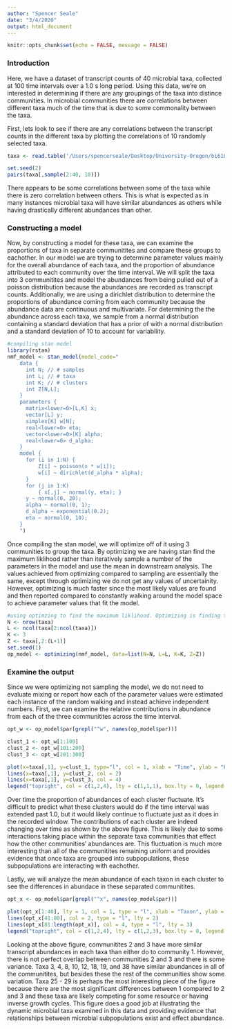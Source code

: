 ```yaml
---
author: "Spencer Seale"
date: "3/4/2020"
output: html_document
---
```


```r
knitr::opts_chunk$set(echo = FALSE, message = FALSE)
```

### Introduction

Here, we have a dataset of transcript counts of 40 microbial taxa, collected at 100 time intervals over a 1.0 s long period. Using this data, we're on interested in determining if there are any groupings of the taxa into distince communities. In microbial communities there are correlations between different taxa much of the time that is due to some commonality between the taxa. 

First, lets look to see if there are any correlations between the transcript counts in the different taxa by plotting the correlations of 10 randomly selected taxa.

```r
taxa <- read.table('/Users/spencerseale/Desktop/University-Oregon/bi610_Adv_Bio_Stats/hw18/taxon_counts.csv', header = TRUE, sep = ",", row.names = 1)

set.seed(2)
pairs(taxa[,sample(2:40, 10)])
```

There appears to be some correlations between some of the taxa while there is zero correlation between others. This is what is expected as in many instances microbial taxa will have similar abundances as others while having drastically different abundances than other. 

### Constructing a model

Now, by constructing a model for these taxa, we can examine the proportions of taxa in separate communitites and compare these groups to eachother. In our model we are trying to determine parameter values mainly for the overall abundance of each taxa, and the proportion of abundance attributed to each community over the time interval. We will split the taxa into 3 communitites and model the abundances from being pulled out of a poisson distribution because the abundances are recorded as transcript counts. Additionally, we are using a dirichlet distribution to determine the proportions of abundance coming from each community because the abundance data are continuous and multivariate. For determining the the abundance across each taxa, we sample from a normal distribution containing a standard deviation that has a prior of with a normal distribution and a standard deviation of 10 to account for variability. 

```r
#compiling stan model
library(rstan)
nmf_model <- stan_model(model_code="
    data {
      int N; // # samples
      int L; // # taxa
      int K; // # clusters
      int Z[N,L];
    }
    parameters {
      matrix<lower=0>[L,K] x;
      vector[L] y;
      simplex[K] w[N];
      real<lower=0> eta;
      vector<lower=0>[K] alpha;
      real<lower=0> d_alpha;
    }
    model {
      for (i in 1:N) {
          Z[i] ~ poisson(x * w[i]);
          w[i] ~ dirichlet(d_alpha * alpha);
      }
      for (j in 1:K) 
          { x[,j] ~ normal(y, eta); }
      y ~ normal(0, 20);
      alpha ~ normal(0, 1);
      d_alpha ~ exponential(0.2);
      eta ~ normal(0, 10);
    }
    ")
```

Once compiling the stan model, we will optimize off of it using 3 communities to group the taxa. By optimizing we are having stan find the maximum liklihood rather than iteratively sample a number of the parameters in the model and use the mean in downstream analysis. The values achieved from optimizing compared to sampling are essentially the same, except through optimizing we do not get any values of uncertainity. However, optimizing is much faster since the most likely values are found and then reported compared to constantly walking around the model space to achieve parameter values that fit the model. 

```r
#using optimzing to find the maximum liklihood. Optimizing is finding the mode basically. It is also much faster than sampling. Sampling looks for all the possible values for a number of iterations and chains and gives uncertainty. Optimizing walks up the hill to the max liklihood then stops. The mean of all the sampling values will be about the same as the mode achieved from running optimizing.
N <- nrow(taxa)
L <- ncol(taxa[2:ncol(taxa)])
K <- 3
Z <- taxa[,2:(L+1)]
set.seed(1)
op_model <- optimizing(nmf_model, data=list(N=N, L=L, K=K, Z=Z))
```

### Examine the output

Since we were optimizing not sampling the model, we do not need to evaluate mixing or report how each of the parameter values were estimated each instance of the random walking and instead achieve independent numbers. First, we can examine the relative contributions in abundance from each of the three communitites across the time interval. 

```r
opt_w <- op_model$par[grepl("^w", names(op_model$par))]

clust_1 <- opt_w[1:100]
clust_2 <- opt_w[101:200]
clust_3 <- opt_w[201:300]

plot(x=taxa[,1], y=clust_1, type="l", col = 1, xlab = "Time", ylab = "Proportion of Abundance", main = "Proportion of Community Transcript Abundance Over Time")
lines(x=taxa[,1], y=clust_2, col = 2)
lines(x=taxa[,1], y=clust_3, col = 4)
legend("topright", col = c(1,2,4), lty = c(1,1,1), box.lty = 0, legend = c("C 1", "C 2", "C 3"))
```

Over time the proportion of abundances of each cluster fluctuate. It's difficult to predict what these clusters would do if the time interval was extended past 1.0, but it would likely continue to fluctuate just as it does in the recorded window. The contributions of each cluster are indeed changing over time as shown by the above figure. This is likely due to some interactions taking place within the separate taxa communities that effect how the other communities' abundances are. This fluctuation is much more interesting than all of the communitites remaining uniform and provides evidence that once taxa are grouped into subpopulations, these subpopulations are interacting with eachother. 

Lastly, we will analyze the mean abundance of each taxon in each cluster to see the differences in abundace in these separated communitites. 

```r
opt_x <- op_model$par[grepl("^x", names(op_model$par))]

plot(opt_x[1:40], lty = 1, col = 1, type = "l", xlab = "Taxon", ylab = "Transcript Abundance", main = "Taxon Abundance Across Communities")
lines(opt_x[41:80], col = 2, type = "l", lty = 2)
lines(opt_x[81:length(opt_x)], col = 4, type = "l", lty = 3)
legend("topright", col = c(1,2,4), lty = c(1,2,3), box.lty = 0, legend = c("C 1", "C 2", "C 3"))
```

Looking at the above figure, communitites 2 and 3 have more similar transcript abundances in each taxa than either do to community 1. However, there is not perfect overlap between communities 2 and 3 and there is some variance. Taxa 3, 4, 8, 10, 12, 18, 19, and 38 have similar abundances in all of the communitites, but besides these the rest of the communities show some variation. Taxa 25 - 29 is perhaps the most interesting piece of the figure because there are the most significant differences between 1 compared to 2 and 3 and these taxa are likely competing for some resource or having inverse growth cycles. This figure does a good job at illustrating the dynamic microbial taxa examined in this data and providing evidence that relationships between microbial subpopulations exist and effect abundance. 